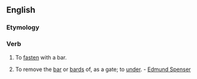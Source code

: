 ==English==

===Etymology===
{{prefix|up|bar}}

===Verb===
{{en-verb|upbar|r|ing}}

# {{transitive|rare}} To [[fasten]] with a bar. 
# {{transitive|obsolete}} To remove the [[bar]] or [[bards]] of, as a gate; to [[under]]. - [[w:Edmund Spenser|Edmund Spenser]]